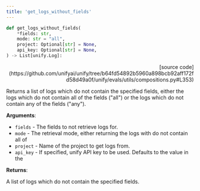 ```yaml
---
title: 'get_logs_without_fields'
---
```


```python
def get_logs_without_fields(
    *fields: str,
    mode: str = "all",
    project: Optional[str] = None,
    api_key: Optional[str] = None,
) -> List[unify.Log]:
```

<p align="right">[source code](https://github.com/unifyai/unify/tree/b64fd54892b5960a898bcb92aff172fd58d49a0f/unify/evals/utils/compositions.py#L353)</p>

Returns a list of logs which do not contain the specified fields, either the logs
which do not contain all of the fields ("all") or the logs which do not contain any
of the fields ("any").

**Arguments**:

- `fields` - The fields to not retrieve logs for.
- `mode` - The retrieval mode, either returning the logs with do not contain all of
- `project` - Name of the project to get logs from.
- `api_key` - If specified, unify API key to be used. Defaults to the value in the



**Returns**:

A list of logs which do not contain the specified fields.